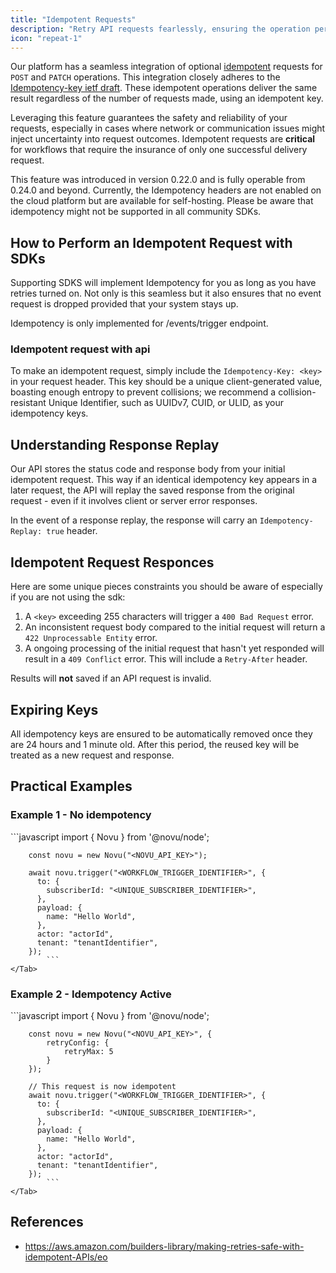 ```yaml
---
title: "Idempotent Requests"
description: "Retry API requests fearlessly, ensuring the operation performs just once!"
icon: "repeat-1"
---
```


Our platform has a seamless integration of optional [idempotent](https://en.wikipedia.org/wiki/Idempotence) requests for `POST` and `PATCH` operations.
This integration closely adheres to the [Idempotency-key ietf draft](https://datatracker.ietf.org/doc/draft-ietf-httpapi-idempotency-key-header/).
These idempotent operations deliver the same result regardless of the number of requests made, using an idempotent key.

Leveraging this feature guarantees the safety and reliability of your requests, especially in cases where network or communication issues might inject uncertainty into request outcomes.
Idempotent requests are <b>critical</b> for workflows that require the insurance of only one successful delivery request.

<Note>
  This feature was introduced in version 0.22.0 and is fully operable from
  0.24.0 and beyond. Currently, the Idempotency headers are not enabled on the
  cloud platform but are available for self-hosting.
</Note>

<Warning>
  Please be aware that idempotency might not be supported in all community SDKs.
</Warning>

## How to Perform an Idempotent Request with SDKs

Supporting SDKS will implement Idempotency for you as long as you have retries turned on.
Not only is this seamless but it also ensures that no event request is dropped provided that your system stays up.

<Note>Idempotency is only implemented for /events/trigger endpoint.</Note>

### Idempotent request with api

To make an idempotent request, simply include the `Idempotency-Key: <key>` in your request header.
This key should be a unique client-generated value, boasting enough entropy to prevent collisions;
we recommend a collision-resistant Unique Identifier, such as UUIDv7, CUID, or ULID, as your idempotency keys.

## Understanding Response Replay

Our API stores the status code and response body from your initial idempotent request.
This way if an identical idempotency key appears in a later request,
the API will replay the saved response from the original request - even if it involves client or server error responses.

In the event of a response replay, the response will carry an `Idempotency-Replay: true` header.

## Idempotent Request Responces

Here are some unique pieces constraints you should be aware of especially if you are not using the sdk:

1. A `<key>` exceeding 255 characters will trigger a `400 Bad Request` error.
2. An inconsistent request body compared to the initial request will return a `422 Unprocessable Entity` error.
3. A ongoing processing of the initial request that hasn't yet responded will result in a `409 Conflict` error. This will include a `Retry-After` header.

<Note>
  Results will <b>not</b> saved if an API request is invalid.
</Note>

## Expiring Keys

All idempotency keys are ensured to be automatically removed once they are 24 hours and 1 minute old.
After this period, the reused key will be treated as a new request and response.

## Practical Examples

### Example 1 - No idempotency

<Tabs>
    <Tab title="Node.js">
        ```javascript
        import { Novu } from '@novu/node';

        const novu = new Novu("<NOVU_API_KEY>");

        await novu.trigger("<WORKFLOW_TRIGGER_IDENTIFIER>", {
          to: {
            subscriberId: "<UNIQUE_SUBSCRIBER_IDENTIFIER>",
          },
          payload: {
            name: "Hello World",
          },
          actor: "actorId",
          tenant: "tenantIdentifier",
        });
            ```
    </Tab>

</Tabs>

### Example 2 - Idempotency Active

<Tabs>
    <Tab title="Node.js">
        ```javascript
        import { Novu } from '@novu/node';

        const novu = new Novu("<NOVU_API_KEY>", {
            retryConfig: {
                retryMax: 5
            }
        });

        // This request is now idempotent
        await novu.trigger("<WORKFLOW_TRIGGER_IDENTIFIER>", {
          to: {
            subscriberId: "<UNIQUE_SUBSCRIBER_IDENTIFIER>",
          },
          payload: {
            name: "Hello World",
          },
          actor: "actorId",
          tenant: "tenantIdentifier",
        });
            ```
    </Tab>

</Tabs>

## References

- https://aws.amazon.com/builders-library/making-retries-safe-with-idempotent-APIs/eo
